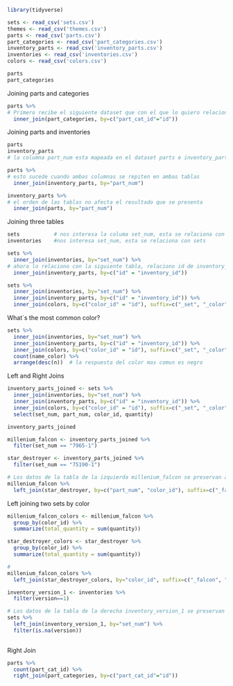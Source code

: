 

```{r}
library(tidyverse)

sets <- read_csv('sets.csv')
themes <- read_csv('themes.csv')
parts <- read_csv('parts.csv')
part_categories <- read_csv('part_categories.csv')
inventory_parts <- read_csv('inventory_parts.csv')
inventories <- read_csv('inventories.csv')
colors <- read_csv('colors.csv')

parts
part_categories

```
Joining parts and categories

```{r}
parts %>%
# Primero recibe el siguiente dataset que con el que lo quiero relacionar. la siguiente columna es el nombre de la variable que aparece en el dataset y el siguiente parametro corresponde a la columnda del segundo dataset
  inner_join(part_categories, by=c("part_cat_id"="id"))
```
Joining parts and inventories

```{r}
parts
inventory_parts
# la columna part_num esta mapeada en el dataset parts e inventory_parts con esta variable es que se crea la reclacion entre las dos tablas

parts %>%
# esto sucede cuando ambas columnas se repiten en ambas tablas
  inner_join(inventory_parts, by="part_num")

inventory_parts %>%
# el orden de las tablas no afecta el resultado que se presenta
  inner_join(parts, by="part_num")

```
Joining three tables

```{r}
sets           # nos interesa la columa set_num, esta se relaciona con inventories
inventories    #nos interesa set_num, esta se relaciona con sets

sets %>%
  inner_join(inventories, by="set_num") %>%
# ahora lo relaciono con la siguiente tabla, relaciono id de inventory_parts con inventory_id de inventories, tienen nombres diferentes
  inner_join(inventory_parts, by=c("id" = "inventory_id"))

```

```{r}
sets %>%
  inner_join(inventories, by="set_num") %>%
  inner_join(inventory_parts, by=c("id" = "inventory_id")) %>%
  inner_join(colors, by=c("color_id" = "id"), suffix=c("_set", "_color"))     # modificando name.x y name.y con suffix


```
What´s the most common color?

```{r}
sets %>%
  inner_join(inventories, by="set_num") %>%
  inner_join(inventory_parts, by=c("id" = "inventory_id")) %>%
  inner_join(colors, by=c("color_id" = "id"), suffix=c("_set", "_color")) %>%
  count(name_color) %>%
  arrange(desc(n))  # la respuesta del color mas comun es negro

```
Left and Right Joins

```{r}
inventory_parts_joined <- sets %>%
  inner_join(inventories, by="set_num") %>%
  inner_join(inventory_parts, by=c("id" = "inventory_id")) %>%
  inner_join(colors, by=c("color_id" = "id"), suffix=c("_set", "_color")) %>%
  select(set_num, part_num, color_id, quantity)

inventory_parts_joined

millenium_falcon <- inventory_parts_joined %>%
  filter(set_num == "7965-1")

star_destroyer <- inventory_parts_joined %>%
  filter(set_num == "75190-1")

# Los datos de la tabla de la izquierda millenium_falcon se preservan aunque no existan en la tabla de la derecha star_destroyer. N/A indica que ese valor no se encuentra presente en la segunda tabla.
millenium_falcon %>%
  left_join(star_destroyer, by=c("part_num", "color_id"), suffix=c("_falcon", "_star_destroyec"))   # en ambos dataset las columnas se llaman de igual manera

```
Left joining two sets by color

```{r}
millenium_falcon_colors <- millenium_falcon %>%
  group_by(color_id) %>%
  summarize(total_quantity = sum(quantity))

star_destroyer_colors <- star_destroyer %>%
  group_by(color_id) %>%
  summarize(total_quantity = sum(quantity))

# 
millenium_falcon_colors %>%
  left_join(star_destroyer_colors, by="color_id", suffix=c("_falcon", "_star_destroyer"))

```

```{r}
inventory_version_1 <- inventories %>%
  filter(version==1)

# Los datos de la tabla de la derecha inventory_version_1 se preservan aunque no existan en la tabla de la izquierda sets
sets %>%
  left_join(inventory_version_1, by="set_num") %>%
  filter(is.na(version))
  
```

Right Join

```{r}
parts %>%
  count(part_cat_id) %>%
  right_join(part_categories, by=c("part_cat_id"="id"))

```

